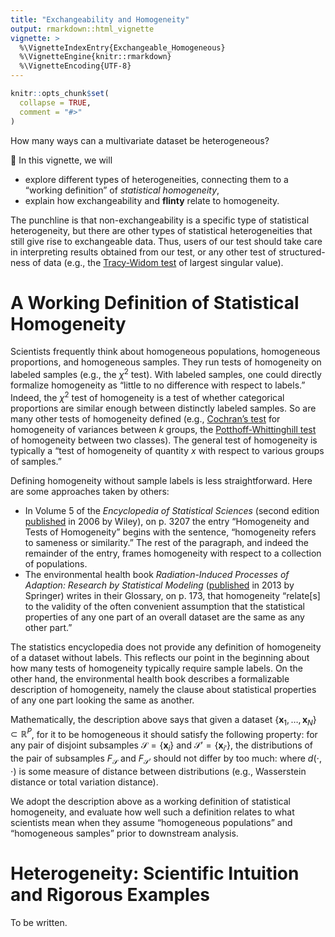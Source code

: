 ```yaml
---
title: "Exchangeability and Homogeneity"
output: rmarkdown::html_vignette
vignette: >
  %\VignetteIndexEntry{Exchangeable_Homogeneous}
  %\VignetteEngine{knitr::rmarkdown}
  %\VignetteEncoding{UTF-8}
---
```


```r
knitr::opts_chunk$set(
  collapse = TRUE,
  comment = "#>"
)
```

How many ways can a multivariate dataset be heterogeneous? 

📖 In this vignette, we will

- explore different types of heterogeneities, connecting them to a "working definition" of *statistical homogeneity*, 
- explain how exchangeability and **flinty** relate to homogeneity.

The punchline is that non-exchangeability is a specific type of statistical heterogeneity, but there are other types of statistical heterogeneities that still give rise to exchangeable data. Thus, users of our test should take care in interpreting results obtained from our test, or any other test of structured-ness of data (e.g., the [Tracy-Widom test](https://rdrr.io/bioc/LEA/man/main_tracyWidom.html) of largest singular value).      

# A Working Definition of Statistical Homogeneity

Scientists frequently think about homogeneous populations, homogeneous proportions, and homogeneous samples. They run tests of homogeneity on labeled samples (e.g., the $\chi^2$ test). With labeled samples, one could directly formalize homogeneity as "little to no difference with respect to labels." Indeed, the $\chi^2$ test of homogeneity is a test of whether categorical proportions are similar enough between distinctly labeled samples. So are many other tests of homogeneity defined (e.g., [Cochran's test](https://www.itl.nist.gov/div898/software/dataplot/refman1/auxillar/cochvari.htm) for homogeneity of variances between $k$ groups, the [Potthoff-Whittinghill test](https://onlinelibrary.wiley.com/doi/10.1002/9781118445112.stat01756) of homogeneity between two classes). The general test of homogeneity is typically a "test of homogeneity of quantity $x$ with respect to various groups of samples."   

Defining homogeneity without sample labels is less straightforward. Here are some approaches taken by others:

- In Volume 5 of the *Encyclopedia of Statistical Sciences* (second edition [published](https://www.wiley.com/en-gb/Encyclopedia+of+Statistical+Sciences%2C+16+Volume+Set%2C+2nd+Edition-p-9780471150442) in 2006 by Wiley), on p. 3207 the entry "Homogeneity and Tests of Homogeneity" begins with the sentence, "homogeneity refers to sameness or similarity." The rest of the paragraph, and indeed the remainder of the entry, frames homogeneity with respect to a collection of populations. 
- The environmental health book *Radiation-Induced Processes of Adaption: Research by Statistical Modeling* ([published](https://www.springer.com/gp/book/9789400766297) in 2013 by Springer) writes in their Glossary, on p. 173, that homogeneity "relate[s] to the validity of the often convenient assumption that the statistical properties of any one part of an overall dataset are the same as any other part."   

The statistics encyclopedia does not provide any definition of homogeneity of a dataset without labels. This reflects our point in the beginning about how many tests of homogeneity typically require sample labels. On the other hand, the environmental health book describes a formalizable description of homogeneity, namely the clause about statistical properties of any one part looking the same as another. 

Mathematically, the description above says that given a dataset $\{\mathbf{x}_1,\ldots,\mathbf{x}_N\} \subset \mathbb{R}^P$, for it to be homogeneous it should satisfy the following property: for any pair of disjoint subsamples $\mathcal{S}=\{\mathbf{x}_i\}$ and $\mathcal{S}'=\{\mathbf{x}_{i'}\}$, the distributions of the pair of subsamples $F_\mathcal{S}$ and $F_{\mathcal{S}'}$ should not differ by too much: 
\begin{equation}
d(F_\mathcal{S},F_{\mathcal{S}'}) \approx 0,\label{eq:1}
\end{equation}
where $d(\cdot,\cdot)$ is some measure of distance between distributions (e.g., Wasserstein distance or total variation distance).

We adopt the description above as a working definition of statistical homogeneity, and evaluate how well such a definition relates to what scientists mean when they assume "homogeneous populations" and "homogeneous samples" prior to downstream analysis. 

# Heterogeneity: Scientific Intuition and Rigorous Examples

To be written.

